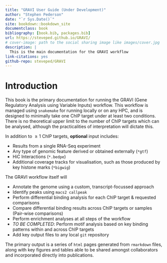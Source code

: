```yaml
--- 
title: "GRAVI User Guide (Under Development)"
author: "Stephen Pederson"
date: "`r Sys.Date()`"
site: bookdown::bookdown_site
documentclass: book
bibliography: [book.bib, packages.bib]
url: https://steveped.github.io/GRAVI/
# cover-image: path to the social sharing image like images/cover.jpg
description: |
  This is the main documentation for the GRAVI workflow
link-citations: yes
github-repo: steveped/GRAVI
---
```


# Introduction

This book is the primary documentation for running the GRAVI (Gene Regulatory Analysis using Variable Inputs) workflow.
This workflow is managed using `snakemake` for running locally or on any HPC, and is designed to minimally take one ChIP target under at least two conditions.
There is no theoretical upper limit to the number of ChIP targets which can be analysed, although the practicalities of interpretation will dictate this.


In addition to $\geq 1$ ChIP targets, **optional** input includes:

- Results from a single RNA-Seq experiment
- Any type of genomic feature derived or obtained externally (`*gtf`)
- HiC Interactions (`*.bedpe`)
- Additional coverage tracks for visualisation, such as those produced by key histone marks (`*bigwig`)

The GRAVI workflow itself will

- Annotate the genome using a custom, transcript-focussed approach
- Identify peaks using `macs2 callpeak`
- Perform differential binding analysis for each ChIP target & requested comparisons
- Compare differential binding results across ChIP targets or samples (Pair-wise comparisons)
- Perform enrichment analyses at all steps of the workflow
- *TO BE COMPLETED*: Perform motif analysis based on key binding patterns within and across ChIP targets
- Add key output files to any local `git` repository

The primary output is a series of `html` pages generated from `rmarkdown` files, along with key figures and tables able to be shared amongst collaborators and incorporated directly into publications.

